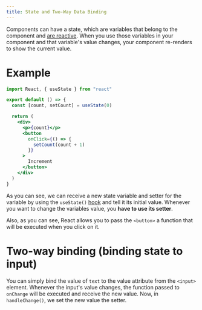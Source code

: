 ```yaml
---
title: State and Two-Way Data Binding
---
```



Components can have a state, which are variables that belong to the component and
[are reactive](concepts#reactive). When you use those variables in your component and that
variable's value changes, your component re-renders to show the current value.

# Example

```jsx
import React, { useState } from "react"

export default () => {
  const [count, setCount] = useState(0)

  return (
    <div>
      <p>{count}</p>
      <button
        onClick={() => {
          setCount(count + 1)
        }}
      >
        Increment
      </button>
    </div>
  )
}
```

As you can see, we can receive a new state variable and setter for the variable by using the `useState()` [hook](https://reactjs.org/docs/hooks-intro.html) and tell
it its initial value.
Whenever you want to change the variables value, you **have to use its setter**.

Also, as you can see, React allows you to pass the `<button>` a function that will be executed when
you click on it.

# Two-way binding (binding state to input)

<Sandbox example="two-way-data-binding" />

You can simply bind the value of `text` to the value attribute from the `<input>` element.
Whenever the input's value changes, the function passed to `onChange` will be executed and receive
the new value.
Now, in `handleChange()`, we set the new value the setter.
